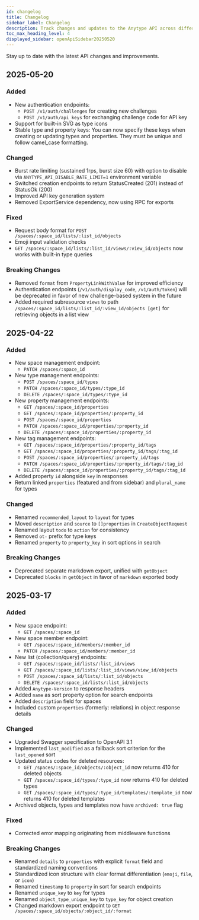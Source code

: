 ```yaml
---
id: changelog
title: Changelog
sidebar_label: Changelog
description: Track changes and updates to the Anytype API across different versions
toc_max_heading_level: 4
displayed_sidebar: openApiSidebar20250520
---
```


Stay up to date with the latest API changes and improvements.

## 2025-05-20

### Added

- New authentication endpoints:
  - `POST /v1/auth/challenges` for creating new challenges
  - `POST /v1/auth/api_keys` for exchanging challenge code for API key
- Support for built-in SVG as type icons
- Stable type and property keys: You can now specify these keys when creating or updating types and properties. They must be unique and follow camel_case formatting.

### Changed

- Burst rate limiting (sustained 1rps, burst size 60) with option to disable via `ANYTYPE_API_DISABLE_RATE_LIMIT=1` environment variable
- Switched creation endpoints to return StatusCreated (201) instead of StatusOk (200)
- Improved API key generation system
- Removed ExportService dependency, now using RPC for exports

### Fixed

- Request body format for `POST /spaces/:space_id/lists/:list_id/objects`
- Emoji input validation checks
- `GET /spaces/:space_id/lists/:list_id/views/:view_id/objects` now works with built-in type queries

### Breaking Changes

- Removed `format` from `PropertyLinkWithValue` for improved efficiency
- Authentication endpoints (`/v1/auth/display_code`, `/v1/auth/token`) will be deprecated in favor of new challenge-based system in the future
- Added required subresource `views` to path `/spaces/:space_id/lists/:list_id/:view_id/objects [get]` for retrieving objects in a list view

## 2025-04-22

### Added

- New space management endpoint:
  - `PATCH /spaces/:space_id`
- New type management endpoints:
  - `POST /spaces/:space_id/types`
  - `PATCH /spaces/:space_id/types/:type_id`
  - `DELETE /spaces/:space_id/types/:type_id`
- New property management endpoints:
  - `GET /spaces/:space_id/properties`
  - `GET /spaces/:space_id/properties/:property_id`
  - `POST /spaces/:space_id/properties`
  - `PATCH /spaces/:space_id/properties/:property_id`
  - `DELETE /spaces/:space_id/properties/:property_id`
- New tag management endpoints:
  - `GET /spaces/:space_id/properties/:property_id/tags`
  - `GET /spaces/:space_id/properties/:property_id/tags/:tag_id`
  - `POST /spaces/:space_id/properties/:property_id/tags`
  - `PATCH /spaces/:space_id/properties/:property_id/tags/:tag_id`
  - `DELETE /spaces/:space_id/properties/:property_id/tags/:tag_id`
- Added property `id` alongside `key` in responses
- Return linked `properties` (featured and from sidebar) and `plural_name` for types

### Changed

- Renamed `recommended_layout` to `layout` for types
- Moved `description` and `source` to `[]properties` in `CreateObjectRequest`
- Renamed layout `todo` to `action` for consistency
- Removed `ot-` prefix for type keys
- Renamed `property` to `property_key` in sort options in search

### Breaking Changes

- Deprecated separate markdown export, unified with `getObject`
- Deprecated `blocks` in `getObject` in favor of `markdown` exported body

## 2025-03-17

### Added

- New space endpoint:
  - `GET /spaces/:space_id`
- New space member endpoint:
  - `GET /spaces/:space_id/members/:member_id`
  - `PATCH /spaces/:space_id/members/:member_id`
- New list (collection/query) endpoints:
  - `GET /spaces/:space_id/lists/:list_id/views`
  - `GET /spaces/:space_id/lists/:list_id/views/view_id/objects`
  - `POST /spaces/:space_id/lists/:list_id/objects`
  - `DELETE /spaces/:space_id/lists/:list_id/objects`
- Added `Anytype-Version` to response headers
- Added `name` as sort property option for search endpoints
- Added `description` field for spaces
- Included custom `properties` (formerly: relations) in object response details

### Changed

- Upgraded Swagger specification to OpenAPI 3.1
- Implemented `last_modified` as a fallback sort criterion for the `last_opened` sort
- Updated status codes for deleted resources:
  - `GET /spaces/:space_id/objects/:object_id` now returns 410 for deleted objects
  - `GET /spaces/:space_id/types/:type_id` now returns 410 for deleted types
  - `GET /spaces/:space_id/types/:type_id/templates/:template_id` now returns 410 for deleted templates
- Archived objects, types and templates now have `archived: true` flag

### Fixed

- Corrected error mapping originating from middleware functions

### Breaking Changes

- Renamed `details` to `properties` with explicit `format` field and standardized naming conventions
- Standardized icon structure with clear format differentiation (`emoji`, `file`, or `icon`)
- Renamed `timestamp` to `property` in sort for search endpoints
- Renamed `unique_key` to `key` for types
- Renamed `object_type_unique_key` to `type_key` for object creation
- Changed markdown export endpoint to `GET /spaces/:space_id/objects/:object_id/:format`
